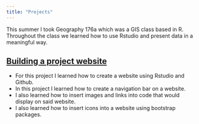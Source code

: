 ```yaml
---
title: "Projects"
---
```



This summer I took Geography 176a which was a GIS class based in R. Throughout the class we learned how to use Rstudio and present data in  a meaningful way.

## [Building a project website]()
<ul class="fa-ul">
  <li><i class="fa-li fa fa-spinner fa-spin"></i>For this project I learned how to create a website using Rstudio and Github.</li> 
  <li><i class="fa-li fa fa-spinner fa-spin"></i>In this project I learned how to create a navigation bar on a website.</li>
  <li><i class="fa-li fa fa-spinner fa-spin"></i>I also learned how to insert images and links into code that would display on said website.</li>
  <li><i class="fa-li fa fa-spinner fa-spin"></i>I also learned how to insert icons into a website using bootstrap packages.</li>
</ul>

<i class="fa fa-globe fa-5x" style="color:green;" aria-hidden="true"></i>
<i class="fa fa-plus fa-2x" style="color:black;" aria-hidden="true"></i>
<i class="fa fa-r-project fa-5x" style="color:blue;" aria-hidden="true"></i>
<i class="fa fa-equals fa-2x" style="color:black;" aria-hidden="true"></i>
<i class="fa fa-heart fa-spin fa-5x" style="color:red;" aria-hidden="true"></i>
